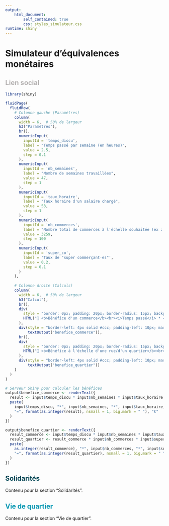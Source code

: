 ```yaml
---
output: 
    html_document:
        self_contained: true
        css: styles_simulateur.css
runtime: shiny
---
```


# Simulateur d'équivalences monétaires {.tabset}

## <FONT COLOR="#B4B1B1">Lien social</FONT>

```r
library(shiny)

fluidPage(
  fluidRow(
    # Colonne gauche (Paramètres)
    column(
      width = 6,  # 50% de largeur
      h3("Paramètres"),
      br(),
      numericInput(
        inputId = 'temps_discu',
        label = "Temps passé par semaine (en heures)",
        value = 2.5,
        step = 0.1
      ),
      numericInput(
        inputId = 'nb_semaines',
        label = "Nombre de semaines travaillées",
        value = 47,
        step = 1
      ),
      numericInput(
        inputId = 'taux_horaire',
        label = "Taux horaire d'un salaire chargé",
        value = 53,
        step = 1
      ),
      numericInput(
        inputId = 'nb_commerces',
        label = "Nombre total de commerces à l'échelle souhaitée (ex : la ville)",
        value = 3259,
        step = 100
      ),
      numericInput(
        inputId = 'super_co',
        label = 'Taux de "super commerçant·es"',
        value = 0.2,
        step = 0.1
      )
    ),
    
    # Colonne droite (Calculs)
    column(
      width = 6,  # 50% de largeur
      h3("Calcul"),
      br(),
      div(
        style = "border: 0px; padding: 20px; border-radius: 15px; background-color: #e8e8e8;",
        HTML("🔎 <b>Bénéfice d'un commerce</b><br><i>Temps passé</i> * <i>Nombre de semaines travaillées</i> * <i>taux horaire</i>")
      ),
      div(style = "border-left: 4px solid #ccc; padding-left: 10px; margin-top: 10px;",
          textOutput("benefice_commerce")),
      br(),
      div(
        style = "border: 0px; padding: 20px; border-radius: 15px; background-color: #e8e8e8;",
        HTML("🔎 <b>Bénéfice à l'échelle d'une rue/d'un quartier</b><br><i>Bénéfice d'un commerce</i> * <i>nombre total de commerces</i> * <i>taux de 'super commerçant·es'</i>")
      ),
      div(style = "border-left: 4px solid #ccc; padding-left: 10px; margin-top: 10px;",
          textOutput("benefice_quartier"))
    )
  )
)
```

```r
# Serveur Shiny pour calculer les bénéfices
output$benefice_commerce <- renderText({
  result <- input$temps_discu * input$nb_semaines * input$taux_horaire
  paste(
    input$temps_discu, "*", input$nb_semaines, "*", input$taux_horaire,
    "=", format(as.integer(result), nsmall = 1, big.mark = " "), "€"
  )
})

output$benefice_quartier <- renderText({
  result_commerce <- input$temps_discu * input$nb_semaines * input$taux_horaire
  result_quartier <- result_commerce * input$nb_commerces * input$super_co
  paste(
    as.integer(result_commerce), "*", input$nb_commerces, "*", input$super_co,
    "=", format(as.integer(result_quartier), nsmall = 1, big.mark = " "), "€"
  )
})
```

## <FONT COLOR="#004654">Solidarités</FONT>

Contenu pour la section "Solidarités".

## <FONT COLOR="#0097B2">Vie de quartier</FONT>

Contenu pour la section "Vie de quartier".
